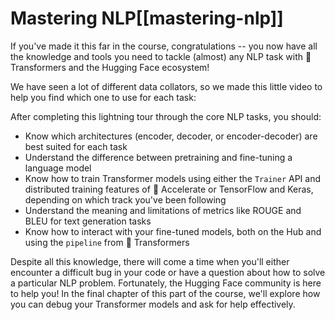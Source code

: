 # Mastering NLP[[mastering-nlp]]

<CourseFloatingBanner
    chapter={7}
    classNames="absolute z-10 right-0 top-0"
/>

If you've made it this far in the course, congratulations -- you now have all the knowledge and tools you need to tackle (almost) any NLP task with 🤗 Transformers and the Hugging Face ecosystem!

We have seen a lot of different data collators, so we made this little video to help you find which one to use for each task:

<Youtube id="-RPeakdlHYo"/>

After completing this lightning tour through the core NLP tasks, you should:

* Know which architectures (encoder, decoder, or encoder-decoder) are best suited for each task
* Understand the difference between pretraining and fine-tuning a language model
* Know how to train Transformer models using either the `Trainer` API and distributed training features of 🤗 Accelerate or TensorFlow and Keras, depending on which track you've been following
* Understand the meaning and limitations of metrics like ROUGE and BLEU for text generation tasks
* Know how to interact with your fine-tuned models, both on the Hub and using the `pipeline` from 🤗 Transformers

Despite all this knowledge, there will come a time when you'll either encounter a difficult bug in your code or have a question about how to solve a particular NLP problem. Fortunately, the Hugging Face community is here to help you! In the final chapter of this part of the course, we'll explore how you can debug your Transformer models and ask for help effectively.
